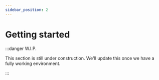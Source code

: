 ```yaml
---
sidebar_position: 2
---
```


# Getting started

:::danger W.I.P.

This section is still under construction. We'll update this once we have a fully working environment.

:::
